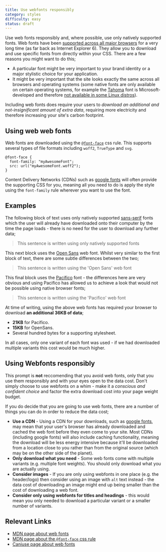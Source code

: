 ```yaml
---
title: Use webfonts responsibly
category: styles
difficulty: easy
status: draft
---
```


<link rel="preconnect" href="https://fonts.googleapis.com" />
<link rel="preconnect" href="https://fonts.gstatic.com" crossOrigin="true" />
<link
  href="https://fonts.googleapis.com/css2?family=Open+Sans&family=Pacifico&display=swap"
  rel="stylesheet"
/>

Use web fonts responsibly and, where possible, use only natively supported fonts. Web fonts have been [supported across all major browsers](https://caniuse.com/fontface) for a very long time (as far back as Internet Explorer 6). They allow you to download and use specific fonts from directly within your CSS. There are a few reasons you might want to do this;

- A particular font might be very important to your brand identity or a major stylistic choice for your application.
- It might be very important that the site looks exactly the same across all browsers and operating systems (some native fonts are only available on certain operating systems, for example the [Tahoma](<https://en.wikipedia.org/wiki/Tahoma_(typeface)>) font is Microsoft-developed and therefore [not available in some Linux distros](https://wiki.debian.org/tahoma)).

Including web fonts does require your users to _download an additional and not-insignificant amount of extra data_, requiring more electricity and therefore increasing your site's carbon footprint.

## Using web web fonts

Web fonts are downloaded using the [`@font-face`](https://developer.mozilla.org/en-US/docs/Web/CSS/@font-face) css rule. This supports several types of file formats including `woff2`, `TrueType` and `svg`.

```
@font-face {
  font-family: "myAwesomeFont";
  src: url("myAwesomeFont.woff2");
}
```

Content Delivery Networks (CDNs) such as [google fonts](https://fonts.google.com/) will often provide the supporting CSS for you, meaning all you need to do is apply the style using the `font-family` rule wherever you want to use the font.

## Examples

The following block of text uses only natively supported [sans-serif](https://en.wikipedia.org/wiki/Sans-serif) fonts which the user will already have downloaded onto their computer by the time the page loads - there is no need for the user to download any further data;

<blockquote>
  <p>This sentence is written using only natively supported fonts</p>
</blockquote>

This next block uses the [Open Sans](https://fonts.google.com/specimen/Open+Sans) web font. Whilst very similar to the first block of text, there are some subtle differences between the two;

<blockquote style={{ fontFamily: "'Open Sans', sans-serif" }}>
  <p>This sentence is written using the 'Open Sans' web font</p>
</blockquote>

This final block uses the [Pacifico](https://fonts.google.com/specimen/Pacifico) font - the differences here are very obvious and using Pacifico has allowed us to achieve a look that would not be possible using native browser fonts;

<blockquote>
  <p style={{ fontFamily: "'Pacifico', cursive" }}>
    This sentence is written using the 'Pacifico' web font
  </p>
</blockquote>

At time of writing, using the above web fonts has required your browser to download **an additional 36KB of data**;

- **21KB** for Pacifico.
- **15KB** for OpenSans.
- Several hundred bytes for a supporting stylesheet.

In all cases, only one variant of each font was used - if we had downloaded multiple variants this cost would be much higher.

## Using Webfonts responsibly

This prompt is **not** reccomending that you avoid web fonts, only that you use them responsibly and with your eyes open to the data cost. Don't simply choose to use webfonts on a whim - make it a _conscious and confident choice_ and factor the extra download cost into your page weight budget.

If you do decide that you are going to use web fonts, there are a number of things you can do in order to reduce the data cost;

- **Use a CDN** - Using a CDN for your downloads, such as [google fonts](https://fonts.google.com/), may mean that your user's browser has already downloaded and cached the web font before they even come to your site. Most CDNs (including google fonts) will also include caching functionality, meaning the download will be less energy intensive because it'll be downloaded from a location close to you rather than from the original source (which may be on the other side of the planet).
- **Only download what you need** - Some web fonts come with multiple variants (e.g. multiple font weights). You should only download what you are actually using.
- **Consider images** - If you are only using webfonts in one place (e.g. the header/logo) then consider using an image with `alt` text instead - the data cost of downloading an image might end up being smaller than the cost of downloading a web font.
- **Consider only using webfonts for titles and headings** - this would mean you only needed to download a particular variant or a smaller number of variants.

## Relevant Links

- [MDN page about web fonts](https://developer.mozilla.org/en-US/docs/Learn/CSS/Styling_text/Web_fonts)
- [MDN page about the `@font-face` css rule](https://developer.mozilla.org/en-US/docs/Web/CSS/@font-face)
- [Caniuse page about web fonts](https://caniuse.com/fontface)
